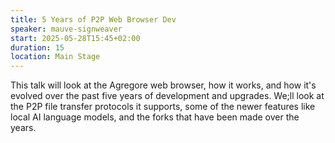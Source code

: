 ```yaml
---
title: 5 Years of P2P Web Browser Dev
speaker: mauve-signweaver
start: 2025-05-28T15:45+02:00
duration: 15
location: Main Stage
---
```


This talk will look at the Agregore web browser, how it works, and how it's evolved over the past five years of development and upgrades. We;ll look at the P2P file transfer protocols it supports, some of the newer features like local AI language models, and the forks that have been made over the years.
